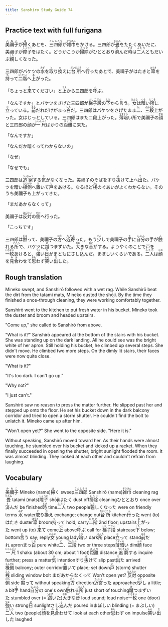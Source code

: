 ```yaml
---
title: Sanshiro Study Guide 74
---
```


## Practice text with full furigana

<p>
<ruby><rb>美禰子</rb><rt>みねこ</rt></ruby>が<ruby><rb>掃</rb><rt>は</rt></ruby>くあとを、<ruby><rb>三四郎</rb><rt>さんしろう</rt></ruby>が<ruby><rb>雑巾</rb><rt>ぞうきん</rt></ruby>をかける。三四郎が<ruby><rb>畳</rb><rt>たたみ</rt></ruby>をたたくあいだに、美禰子が<ruby><rb>障子</rb><rt>しょうじ</rt></ruby>をはたく。どうかこうか<ruby><rb>掃除</rb><rt>そうじ</rt></ruby>がひととおり<ruby><rb>済</rb><rt>す</rt></ruby>んだ<ruby><rb>時</rb><rt>とき</rt></ruby>は<ruby><rb>二人</rb><rt>ふたり</rt></ruby>ともだいぶ<ruby><rb>親</rb><rt>した</rt></ruby>しくなった。
</p>

<p>
三四郎がバケツの<ruby><rb>水</rb><rt>みず</rt></ruby>を<ruby><rb>取</rb><rt>と</rt></ruby>り<ruby><rb>換</rb><rt>か</rt></ruby>えに<ruby><rb>台所</rb><rt>だいどころ</rt></ruby>へ<ruby><rb>行</rb><rt>い</rt></ruby>ったあとで、美禰子がはたきと<ruby><rb>箒</rb><rt>ほうき</rt></ruby>を<ruby><rb>持</rb><rt>も</rt></ruby>って<ruby><rb>二階</rb><rt>にかい</rt></ruby>へ<ruby><rb>上</rb><rt>あ</rt></ruby>がった。
</p>

<p>
「ちょっと<ruby><rb>来</rb><rt>き</rt></ruby>てください」と<ruby><rb>上</rb><rt>うえ</rt></ruby>から三四郎を<ruby><rb>呼</rb><rt>よ</rt></ruby>ぶ。
</p>

<p>
「なんですか」とバケツをさげた三四郎が<ruby><rb>梯子段</rb><rt>はしごだん</rt></ruby>の<ruby><rb>下</rb><rt>した</rt></ruby>から<ruby><rb>言</rb><rt>い</rt></ruby>う。<ruby><rb>女</rb><rt>おんな</rt></ruby>は<ruby><rb>暗</rb><rt>くら</rt></ruby>い<ruby><rb>所</rb><rt>ところ</rt></ruby>に<ruby><rb>立</rb><rt>た</rt></ruby>っている。<ruby><rb>前</rb><rt>まえ</rt></ruby>だれだけがまっ<ruby><rb>白</rb><rt>しろ</rt></ruby>だ。三四郎はバケツをさげたまま<ruby><rb>二</rb><rt>に</rt></ruby>、<ruby><rb>三段</rb><rt>さんだん</rt></ruby>上がった。女はじっとしている。三四郎はまた二段上がった。<ruby><rb>薄暗</rb><rt>うすぐら</rt></ruby>い所で美禰子の<ruby><rb>顔</rb><rt>かお</rt></ruby>と三四郎の顔が<ruby><rb>一尺</rb><rt>いっしゃく</rt></ruby>ばかりの<ruby><rb>距離</rb><rt>きょり</rt></ruby>に来た。
</p>

<p>「なんですか」</p>
<p>「なんだか暗くってわからないの」</p>
<p>「なぜ」</p>
<p>「なぜでも」</p>
<p>
三四郎は<ruby><rb>追窮</rb><rt>ついきゅう</rt></ruby>する<ruby><rb>気</rb><rt>き</rt></ruby>がなくなった。美禰子のそばをすり<ruby><rb>抜</rb><rt>ぬ</rt></ruby>けて上へ<ruby><rb>出</rb><rt>で</rt></ruby>た。バケツを暗い<ruby><rb>椽側</rb><rt>えんがわ</rt></ruby>へ<ruby><rb>置</rb><rt>お</rt></ruby>いて<ruby><rb>戸</rb><rt>と</rt></ruby>をあける。なるほど<ruby><rb>桟</rb><rt>さん</rt></ruby>のぐあいがよくわからない。そのうち美禰子も上がってきた。
</p>

<p>
「まだあからなくって」
</p>

<p>
美禰子は<ruby><rb>反対</rb><rt>はんたい</rt></ruby>の<ruby><rb>側</rb><rt>がわ</rt></ruby>へ行った。
</p>

<p>「こっちです」</p>
<p>
三四郎は<ruby><rb>黙</rb><rt>だま</rt></ruby>って、美禰子の<ruby><rb>方</rb><rt>ほう</rt></ruby>へ<ruby><rb>近寄</rb><rt>ちかよ</rt></ruby>った。もう<ruby><rb>少</rb><rt>すこ</rt></ruby>しで美禰子の<ruby><rb>手</rb><rt>て</rt></ruby>に<ruby><rb>自分</rb><rt>じぶん</rt></ruby>の手が<ruby><rb>触</rb><rt>ふ</rt></ruby>れる<ruby><rb>所</rb><rt>ところ</rt></ruby>で、バケツに<ruby><rb>蹴</rb><rt>け</rt></ruby>つまずいた。<ruby><rb>大</rb><rt>おお</rt></ruby>きな<ruby><rb>音</rb><rt>おと</rt></ruby>がする。ようやくのことで戸を<ruby><rb>一枚</rb><rt>いちまい</rt></ruby>あけると、<ruby><rb>強</rb><rt>つよ</rt></ruby>い<ruby><rb>日</rb><rt>ひ</rt></ruby>がまともにさし<ruby><rb>込</rb><rt>こ</rt></ruby>んだ。まぼしいくらいである。<ruby><rb>二人</rb><rt>ふたり</rt></ruby>は<ruby><rb>顔</rb><rt>かお</rt></ruby>を<ruby><rb>見合</rb><rt>みあ</rt></ruby>わせて<ruby><rb>思</rb><rt>おも</rt></ruby>わず<ruby><rb>笑</rb><rt>わら</rt></ruby>い<ruby><rb>出</rb><rt>だ</rt></ruby>した。
</p>


## Rough translation

Mineko swept, and Sanshirō followed with a wet rag. While Sanshirō beat the dirt from the tatami mats, Mineko dusted the shōji. By the time they finished a once-through cleaning, they were working comfortably together.

Sanshirō went to the kitchen to put fresh water in his bucket. Mineko took the duster and broom and headed upstairs.

"Come up," she called to Sanshirō from above.

"What is it?" Sanshirō appeared at the bottom of the stairs with his bucket. She was standing up on the dark landing. All he could see was the bright white of her apron. Still holding his bucket, he climbed up several steps. She didn't move. He climbed two more steps. On the dimly lit stairs, their faces were now quite close.

"What is it?"

"It's too dark. I can't go up."

"Why not?"

"I just can't."

Sanshirō saw no reason to press the matter further. He slipped past her and stepped up onto the floor. He set his bucket down in the dark balcony corridor and tried to open a storm shutter. He couldn't find the bolt to unlatch it. Mineko came up after him.

"Won't open yet?" She went to the opposite side. "Here it is."

Without speaking, Sanshirō moved toward her. As their hands were almost touching, he stumbled over his bucket and kicked up a racket. When they finally succeeded in opening the shutter, bright sunlight flooded the room. It was almost blinding. They looked at each other and couldn't refrain from laughing.              


## Vocabulary

<p>
<span class="vocabstudy"><ruby><rb>美禰子</rb><rt>みねこ</rt></ruby>&nbsp;Mineko (name)</span><span class="vocabstudy"><ruby><rb>掃</rb><rt>は</rt></ruby>く&nbsp;sweep</span><span class="vocabstudy"><ruby><rb>三四郎</rb><rt>さんしろう</rt></ruby>&nbsp;Sanshirō (name)</span><span class="vocabstudy"><ruby><rb>雑巾</rb><rt>ぞうきん</rt></ruby>&nbsp;cleaning rag</span><span class="vocabstudy"><ruby><rb>畳</rb><rt>たたみ</rt></ruby>&nbsp;tatami (mats)</span><span class="vocabstudy"><ruby><rb>障子</rb><rt>しょうじ</rt></ruby>&nbsp;shōji</span><span class="vocabstudy">はたく&nbsp;dust off</span><span class="vocabstudy"><ruby><rb>掃除</rb><rt>そうじ</rt></ruby>&nbsp;cleaning</span><span class="vocabstudy">ひととおり&nbsp;once over</span><span class="vocabstudy"><ruby><rb>済</rb><rt>す</rt></ruby>んだ&nbsp;be finished</span><span class="vocabstudy"><ruby><rb>時</rb><rt>とき</rt></ruby>&nbsp;time</span><span class="vocabstudy"><ruby><rb>二人</rb><rt>ふたり</rt></ruby>&nbsp;two people</span><span class="vocabstudy"><ruby><rb>親</rb><rt>した</rt></ruby>しくなった&nbsp;were on friendly terms</span>
<span class="vocabstudy"><ruby><rb>水</rb><rt>みず</rt></ruby>&nbsp;water</span><span class="vocabstudy"><ruby><rb>取</rb><rt>と</rt></ruby>り<ruby><rb>換</rb><rt>か</rt></ruby>え&nbsp;exchange; change out</span><span class="vocabstudy"><ruby><rb>台所</rb><rt>だいどころ</rt></ruby>&nbsp;kitchen</span><span class="vocabstudy"><ruby><rb>行</rb><rt>い</rt></ruby>った&nbsp;went (to)</span><span class="vocabstudy">はたき&nbsp;duster</span><span class="vocabstudy"><ruby><rb>箒</rb><rt>ほうき</rt></ruby>&nbsp;broom</span><span class="vocabstudy"><ruby><rb>持</rb><rt>も</rt></ruby>って&nbsp;hold; carry</span><span class="vocabstudy"><ruby><rb>二階</rb><rt>にかい</rt></ruby>&nbsp;2nd floor; upstairs</span><span class="vocabstudy"><ruby><rb>上</rb><rt>あ</rt></ruby>がった&nbsp;went up (to)</span>
<span class="vocabstudy"><ruby><rb>来</rb><rt>き</rt></ruby>て&nbsp;come</span><span class="vocabstudy"><ruby><rb>上</rb><rt>うえ</rt></ruby>&nbsp;above</span><span class="vocabstudy"><ruby><rb>呼</rb><rt>よ</rt></ruby>ぶ&nbsp;call for</span>
<span class="vocabstudy"><ruby><rb>梯子段</rb><rt>はしごだん</rt></ruby>&nbsp;staircase</span><span class="vocabstudy"><ruby><rb>下</rb><rt>した</rt></ruby>&nbsp;below; bottom</span><span class="vocabstudy"><ruby><rb>言</rb><rt>い</rt></ruby>う&nbsp;say; reply</span><span class="vocabstudy"><ruby><rb>女</rb><rt>おんな</rt></ruby>&nbsp;young lady</span><span class="vocabstudy"><ruby><rb>暗</rb><rt>くら</rt></ruby>い&nbsp;dark</span><span class="vocabstudy"><ruby><rb>所</rb><rt>ところ</rt></ruby>&nbsp;place</span><span class="vocabstudy"><ruby><rb>立</rb><rt>た</rt></ruby>って&nbsp;stand</span><span class="vocabstudy"><ruby><rb>前</rb><rt>まえ</rt></ruby>だれ&nbsp;apron</span><span class="vocabstudy">まっ<ruby><rb>白</rb><rt>しろ</rt></ruby>&nbsp;pure white</span><span class="vocabstudy"><ruby><rb>二</rb><rt>に</rt></ruby>、<ruby><rb>三段</rb><rt>さんだん</rt></ruby>&nbsp;two or three steps</span><span class="vocabstudy"><ruby><rb>薄暗</rb><rt>うすぐら</rt></ruby>い&nbsp;dim</span><span class="vocabstudy"><ruby><rb>顔</rb><rt>かお</rt></ruby>&nbsp;face</span><span class="vocabstudy"><ruby><rb>一尺</rb><rt>いっしゃく</rt></ruby>&nbsp;1 shaku (about 30 cm; about 1 foot)</span><span class="vocabstudy"><ruby><rb>距離</rb><rt>きょり</rt></ruby>&nbsp;distance</span>
<span class="vocabstudy"><ruby><rb>追窮</rb><rt>ついきゅう</rt></ruby>する&nbsp;inquire further; press a matter</span><span class="vocabstudy"><ruby><rb>気</rb><rt>き</rt></ruby>&nbsp;intention</span><span class="vocabstudy">すり<ruby><rb>抜</rb><rt>ぬ</rt></ruby>けて&nbsp;slip past</span><span class="vocabstudy"><ruby><rb>出</rb><rt>で</rt></ruby>た&nbsp;arrived</span><span class="vocabstudy"><ruby><rb>椽側</rb><rt>えんがわ</rt></ruby>&nbsp;balcony; outer corridor</span><span class="vocabstudy"><ruby><rb>置</rb><rt>お</rt></ruby>いて&nbsp;place; set down</span><span class="vocabstudy"><ruby><rb>戸</rb><rt>と</rt></ruby>&nbsp;(storm) shutter</span><span class="vocabstudy"><ruby><rb>桟</rb><rt>さん</rt></ruby>&nbsp;sliding window bolt</span>
<span class="vocabstudy">まだあからなくって&nbsp;Won't open yet?</span>
<span class="vocabstudy"><ruby><rb>反対</rb><rt>はんたい</rt></ruby>&nbsp;opposite</span><span class="vocabstudy"><ruby><rb>側</rb><rt>がわ</rt></ruby>&nbsp;side</span>
<span class="vocabstudy"><ruby><rb>黙</rb><rt>だま</rt></ruby>って&nbsp;without speaking</span><span class="vocabstudy"><ruby><rb>方</rb><rt>ほう</rt></ruby>&nbsp;direction</span><span class="vocabstudy"><ruby><rb>近寄</rb><rt>ちかよ</rt></ruby>った&nbsp;approached</span><span class="vocabstudy"><ruby><rb>少</rb><rt>すこ</rt></ruby>し&nbsp;a little; a bit</span><span class="vocabstudy"><ruby><rb>手</rb><rt>て</rt></ruby>&nbsp;hand</span><span class="vocabstudy"><ruby><rb>自分</rb><rt>じぶん</rt></ruby>の&nbsp;one's own</span><span class="vocabstudy"><ruby><rb>触</rb><rt>ふ</rt></ruby>れる<ruby><rb>所</rb><rt>ところ</rt></ruby>&nbsp;just short of touching</span><span class="vocabstudy"><ruby><rb>蹴</rb><rt>け</rt></ruby>つまずいた&nbsp;stumbled over (= <ruby><rb>躓</rb><rt>つまず</rt></ruby>いた)</span><span class="vocabstudy"><ruby><rb>大</rb><rt>おお</rt></ruby>きな<ruby><rb>音</rb><rt>おと</rt></ruby>&nbsp;loud sound; loud noise</span><span class="vocabstudy"><ruby><rb>一枚</rb><rt>いちまい</rt></ruby>&nbsp;one (door)</span><span class="vocabstudy"><ruby><rb>強</rb><rt>つよ</rt></ruby>い&nbsp;strong</span><span class="vocabstudy"><ruby><rb>日</rb><rt>ひ</rt></ruby>&nbsp;sunlight</span><span class="vocabstudy">さし<ruby><rb>込</rb><rt>こ</rt></ruby>んだ&nbsp;poured in</span><span class="vocabstudy">まぼしい&nbsp;blinding (= まぶしい)</span><span class="vocabstudy"><ruby><rb>二人</rb><rt>ふたり</rt></ruby>&nbsp;two (people)</span><span class="vocabstudy"><ruby><rb>顔</rb><rt>かお</rt></ruby>を<ruby><rb>見合</rb><rt>みあ</rt></ruby>わせて&nbsp;look at each other</span><span class="vocabstudy"><ruby><rb>思</rb><rt>おも</rt></ruby>わず&nbsp;on impulse</span><span class="vocabstudy"><ruby><rb>笑</rb><rt>わら</rt></ruby>い<ruby><rb>出</rb><rt>だ</rt></ruby>した&nbsp;laughed</span>
</p>
